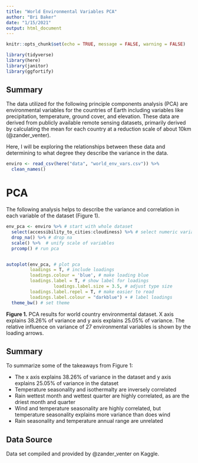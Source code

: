 ```yaml
---
title: "World Environmental Variables PCA"
author: "Bri Baker"
date: "1/15/2021"
output: html_document
---
```


```r
knitr::opts_chunk$set(echo = TRUE, message = FALSE, warning = FALSE)

library(tidyverse)
library(here)
library(janitor)
library(ggfortify)

```

## Summary

The data utilized for the following principle components analysis (PCA) are environmental variables for the countries of Earth including variables like precipitation, temperature, ground cover, and elevation. These data are derived from publicly available remote sensing datasets, primarily derived by calculating the mean for each country at a reduction scale of about 10km (@zander_venter).

Here, I will be exploring the relationships between these data and determining to what degree they describe the variance in the data.


```r
enviro <- read_csv(here("data", "world_env_vars.csv")) %>% 
  clean_names()
```
# PCA

The following analysis helps to describe the variance and correlation in each variable of the dataset (Figure 1).

```r

env_pca <- enviro %>% # start with whole dataset
  select(accessibility_to_cities:cloudiness) %>% # select numeric variables 
  drop_na() %>% # drop na
  scale() %>%  # unify scale of variables
  prcomp() # run pca


autoplot(env_pca, # plot pca
         loadings = T, # include loadings
         loadings.colour = 'blue', # make loading blue
         loadings.label = T, # show label for loadings
                  loadings.label.size = 3.5, # adjust type size
         loadings.label.repel = T, # make easier to read
         loadings.label.colour = "darkblue") + # label loadings
  theme_bw() # set theme


```

**Figure 1.** PCA results for world country environmental dataset. X axis explains 38.26% of variance and y axis explains 25.05% of variance. The relative influence on variance of 27 environmental variables is shown by the loading arrows.


## Summary

To summarize some of the takeaways from Figure 1:

* The x axis explains 38.26% of variance in the dataset and y axis explains 25.05% of variance in the dataset
* Temperature seasonality and isothermalty are inversely correlated
* Rain wettest month and wettest quarter are highly correlated, as are the driest month and quarter
* Wind and temperature seasonality are highly correlated, but temperature seasonality explains more variance than does wind
* Rain seasonality and temperature annual range are unrelated

## Data Source
Data set compiled and provided by @zander_venter on Kaggle.

